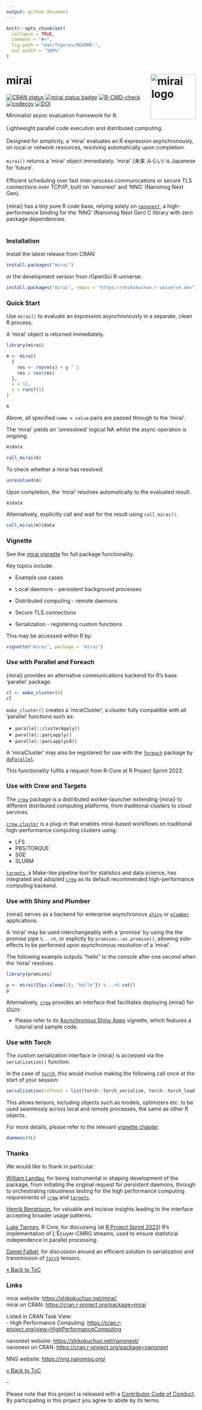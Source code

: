 ```yaml
---
output: github_document
---
```


<!-- README.md is generated from README.Rmd. Please edit that file -->

```r
knitr::opts_chunk$set(
  collapse = TRUE,
  comment = "#>",
  fig.path = "man/figures/README-",
  out.width = "100%"
)
```

# mirai <a href="https://shikokuchuo.net/mirai/" alt="mirai"><img src="man/figures/logo.png" alt="mirai logo" align="right" width="120"/></a>

<!-- badges: start -->
[![CRAN status](https://www.r-pkg.org/badges/version/mirai?color=112d4e)](https://CRAN.R-project.org/package=mirai)
[![mirai status badge](https://shikokuchuo.r-universe.dev/badges/mirai?color=24a60e)](https://shikokuchuo.r-universe.dev/mirai)
[![R-CMD-check](https://github.com/shikokuchuo/mirai/workflows/R-CMD-check/badge.svg)](https://github.com/shikokuchuo/mirai/actions)
[![codecov](https://codecov.io/gh/shikokuchuo/mirai/branch/main/graph/badge.svg)](https://app.codecov.io/gh/shikokuchuo/mirai)
[![DOI](https://zenodo.org/badge/459341940.svg)](https://zenodo.org/badge/latestdoi/459341940)
<!-- badges: end -->

Minimalist async evaluation framework for R.
<br /><br />
Lightweight parallel code execution and distributed computing.
<br /><br />
Designed for simplicity, a 'mirai' evaluates an R expression asynchronously, on local or network resources, resolving automatically upon completion.
<br /><br />
`mirai()` returns a 'mirai' object immediately. 'mirai' (未来 みらい) is Japanese for 'future'.
<br /><br />
Efficient scheduling over fast inter-process communications or secure TLS connections over TCP/IP, built on 'nanonext' and 'NNG' (Nanomsg Next Gen).
<br /><br />
{mirai} has a tiny pure R code base, relying solely on [`nanonext`](https://doi.org/10.5281/zenodo.7903429), a high-performance binding for the 'NNG' (Nanomsg Next Gen) C library with zero package dependencies.
<br /><br />

### Installation

Install the latest release from CRAN:

```r
install.packages("mirai")
```

or the development version from rOpenSci R-universe:

```r
install.packages("mirai", repos = "https://shikokuchuo.r-universe.dev")
```

### Quick Start

Use `mirai()` to evaluate an expression asynchronously in a separate, clean R process.

A 'mirai' object is returned immediately.

```r
library(mirai)

m <- mirai(
  {
    res <- rnorm(x) + y ^ 2
    res / rev(res)
  },
  x = 11,
  y = runif(1)
)

m
```

Above, all specified `name = value` pairs are passed through to the 'mirai'.

The 'mirai' yields an 'unresolved' logical NA whilst the async operation is ongoing.

```r
m$data
```
```r
call_mirai(m)
```

To check whether a mirai has resolved:

```r
unresolved(m)
```

Upon completion, the 'mirai' resolves automatically to the evaluated result.

```r
m$data
```

Alternatively, explicitly call and wait for the result using `call_mirai()`.

```r
call_mirai(m)$data
```

### Vignette

See the [mirai vignette](https://shikokuchuo.net/mirai/articles/mirai.html) for full package functionality.

Key topics include:

- Example use cases

- Local daemons - persistent background processes

- Distributed computing - remote daemons

- Secure TLS connections

- Serialization - registering custom functions

This may be accessed within R by:

```r
vignette("mirai", package = "mirai")
```

### Use with Parallel and Foreach

{mirai} provides an alternative communications backend for R's base 'parallel' package.

```r
cl <- make_cluster(4)
cl
```

`make_cluster()` creates a 'miraiCluster', a cluster fully compatible with all 'parallel' functions such as:

- `parallel::clusterApply()`
- `parallel::parLapply()`
- `parallel::parLapplyLB()`

A 'miraiCluster' may also be registered for use with the [`foreach`](https://cran.r-project.org/package=foreach) package by [`doParallel`](https://cran.r-project.org/package=doParallel).

This functionality fulfils a request from R-Core at R Project Sprint 2023.

### Use with Crew and Targets

The [`crew`](https://cran.r-project.org/package=crew) package is a distributed worker-launcher extending {mirai} to different distributed computing platforms, from traditional clusters to cloud services.

[`crew.cluster`](https://cran.r-project.org/package=crew.cluster) is a plug-in that enables mirai-based workflows on traditional high-performance computing clusters using:

- LFS
- PBS/TORQUE
- SGE
- SLURM

[`targets`](https://cran.r-project.org/package=targets), a Make-like pipeline tool for statistics and data science, has integrated and adopted [`crew`](https://cran.r-project.org/package=crew) as its default recommended high-performance computing backend.

### Use with Shiny and Plumber

{mirai} serves as a backend for enterprise asynchronous [`shiny`](https://cran.r-project.org/package=shiny) or [`plumber`](https://cran.r-project.org/package=plumber) applications.

A 'mirai' may be used interchangeably with a 'promise' by using the the promise pipe `%...>%`, or explictly by `promises::as.promise()`, allowing side-effects to be performed upon asynchronous resolution of a 'mirai'.

The following example outputs "hello" to the console after one second when the 'mirai' resolves.

```r
library(promises)

p <- mirai({Sys.sleep(1); "hello"}) %...>% cat()
p
```

Alternatively, [`crew`](https://cran.r-project.org/package=crew) provides an interface that facilitates deploying {mirai} for [`shiny`](https://cran.r-project.org/package=shiny).

- Please refer to its [Asynchronous Shiny Apps](https://wlandau.github.io/crew/articles/shiny.html) vignette, which features a tutorial and sample code.

### Use with Torch

The custom serialization interface in {mirai} is accessed via the `serialization()` function.

In the case of [`torch`](https://cran.r-project.org/package=torch), this would involve making the following call once at the start of your session:

```r
serialization(refhook = list(torch::torch_serialize, torch::torch_load))
```

This allows tensors, including objects such as models, optimizers etc. to be used seamlessly across local and remote processes, the same as other R objects.

For more details, please refer to the relevant [vignette chapter](https://shikokuchuo.net/mirai/articles/mirai.html#serialization-custom-functions).

```r
daemons(0L)
```

### Thanks

We would like to thank in particular:

[William Landau](https://github.com/wlandau/), for being instrumental in shaping development of the package, from initiating the original request for persistent daemons, through to orchestrating robustness testing for the high performance computing requirements of [`crew`](https://cran.r-project.org/package=crew) and [`targets`](https://cran.r-project.org/package=targets).

[Henrik Bengtsson](https://github.com/HenrikBengtsson/), for valuable and incisive insights leading to the interface accepting broader usage patterns.

[Luke Tierney](https://github.com/ltierney/), R Core, for discussing (at [R Project Sprint 2023](https://contributor.r-project.org/r-project-sprint-2023/)) R's implementation of L'Ecuyer-CMRG streams, used to ensure statistical independence in parallel processing.

[Daniel Falbel](https://github.com/dfalbel/), for discussion around an efficient solution to serialization and transmission of [`torch`](https://cran.r-project.org/package=torch) tensors.

[&laquo; Back to ToC](#table-of-contents)

### Links

mirai website: <https://shikokuchuo.net/mirai/><br />
mirai on CRAN: <https://cran.r-project.org/package=mirai>

Listed in CRAN Task View: <br />
- High Performance Computing: <https://cran.r-project.org/view=HighPerformanceComputing>

nanonext website: <https://shikokuchuo.net/nanonext/><br />
nanonext on CRAN: <https://cran.r-project.org/package=nanonext>

NNG website: <https://nng.nanomsg.org/><br />

[&laquo; Back to ToC](#table-of-contents)

--

Please note that this project is released with a [Contributor Code of Conduct](https://shikokuchuo.net/mirai/CODE_OF_CONDUCT.html). By participating in this project you agree to abide by its terms.
